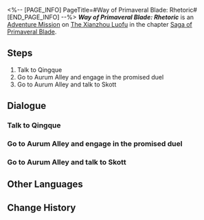 <%-- [PAGE_INFO]
PageTitle=#Way of Primaveral Blade: Rhetoric#
[END_PAGE_INFO] --%>
{{Stub|Dialogue.}}
{{Mission Infobox
|id            = 8024115
|title         = 
|image         = Mission Way of Primaveral Blade: Rhetoric.png{{subst:void|<!--$UPLOAD:<<SpriteOutput/Chronicle/8024115.png>-<Mission Way of Primaveral Blade: Rhetoric.png>-<Fate's Atlas Images>>-->}}
|type          = Adventure
|event_name    = 
|chapter       = Saga of Primaveral Blade
|requirements  = 
|summary       = March 7th's swordplay improves significantly thanks to Qingque's help... Qingque wanted to have a chat with Skott before the duel. After the chat, Skott completely lost all of his fighting will.<br />There wasn't even a martial duel of any kind. It was a complete victory in peace.
|characters    = Trailblazer
|startLocation = [[The Xianzhou Luofu]] - [[Central Starskiff Haven]]
|world         = The Xianzhou Luofu
|area          = Central Starskiff Haven
|prev          = 
|next          = 
|rewards       = Stellar Jade*10; Lost Crystal*2; Credit*20,000
}}
'''''Way of Primaveral Blade: Rhetoric''''' is an [[Adventure Mission]] on [[The Xianzhou Luofu]] in the chapter [[Saga of Primaveral Blade]].

==Steps==
# Talk to Qingque
# Go to Aurum Alley and engage in the promised duel
# Go to Aurum Alley and talk to Skott

<!--
==Gameplay Notes==

--><!--
==Trial Character==

-->
==Dialogue==
{{Stub Dialogue}}
===Talk to Qingque===
{{Mission Description|type=adventure|location=<!--to be added-->|Great minds think alike. A duel victory is no longer March 7th's and your goal after all the swordplay training and adventure in the last fifteen days.<br />You've both experienced numerous "wanderlust escapades" with Qingque during this period. It could be a good idea to ask Qingque for some advice.}}
{{Dialogue Start}}
:{{tx}}
{{Dialogue End}}

===Go to Aurum Alley and engage in the promised duel===
{{Mission Description|type=adventure|location=Exalting Sanctum|update|Qingque believes Skott is only causing this much trouble for others because he's a diehard workaholic. And so, she volunteers to meet with Skott.<br />But Qingque isn't versed in swordplay, is she...? Could she be planning to reason with him instead? Whatever it is, let's head to Aurum Alley first.}}
{{Dialogue Start}}
:{{tx}}
{{Dialogue End}}

===Go to Aurum Alley and talk to Skott===
{{Mission Description|type=adventure|location=Exalting Sanctum|update|Qingque believes Skott is only causing this much trouble for others because he's a diehard workaholic. And so, she volunteers to meet with Skott.<br />Qingque intends to appeal to his emotions and logic. Not... exactly optimistic about this. You and March 7th should support her as best as you can.}}
{{Dialogue Start}}
:{{tx}}
{{Dialogue End}}

==Other Languages==
{{Other Languages
|en   = Way of Primaveral Blade: Rhetoric
|zhs  = 初花剑客行•辩辞
|zht  = 初花劍客行•辯辭
|ja   = 花咲く剣客行・辞弁
|ko   = 초화검객행•변론
|es   = El florecer de una espadachina: Retórica
|fr   = Voie de la première lame&nbsp;: Rhétorique
|ru   = Путь становления мастера: Диалог
|th   = วิถีนักดาบบุปผาแรกแย้ม: วาทศาสตร์
|vi   = Sơ Hoa Kiếm Khách Hành - Biện Giải
|de   = Reise der erblühenden Klinge: Rhetorik
|id   = Bunga Pertama Jalan Pedang: Pernyataan
|pt   = Caminho da Lâmina Primaveril: Retórica
}}

==Change History==
{{Change History|2.4}}
